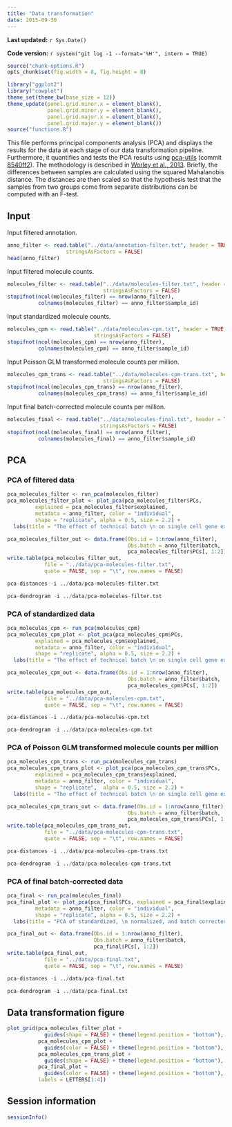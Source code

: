 ```yaml
---
title: "Data transformation"
date: 2015-09-30
---
```


**Last updated:** `r Sys.Date()`

**Code version:** `r system("git log -1 --format='%H'", intern = TRUE)`

```r
source("chunk-options.R")
opts_chunk$set(fig.width = 8, fig.height = 8)
```

```r
library("ggplot2")
library("cowplot")
theme_set(theme_bw(base_size = 12))
theme_update(panel.grid.minor.x = element_blank(),
             panel.grid.minor.y = element_blank(),
             panel.grid.major.x = element_blank(),
             panel.grid.major.y = element_blank())
source("functions.R")
```

This file performs principal components analysis (PCA) and displays the results for the data at each stage of our data transformation pipeline.
Furthermore, it quantifies and tests the PCA results using [pca-utils][] (commit [8540ff2][]).
The methodology is described in [Worley et al., 2013][worley2013].
Briefly, the differences between samples are calculated using the squared Mahalanobis distance.
The distances are then scaled so that the hypothesis test that the samples from two groups come from separate distributions can be computed with an F-test.

[pca-utils]: https://github.com/geekysuavo/pca-utils
[8540ff2]: https://github.com/geekysuavo/pca-utils/tree/8540ff2c6769031b0505af78f2dcb5703ae09294
[worley2013]: http://www.ncbi.nlm.nih.gov/pubmed/23079505

## Input

Input filtered annotation.

```r
anno_filter <- read.table("../data/annotation-filter.txt", header = TRUE,
                   stringsAsFactors = FALSE)
head(anno_filter)
```

Input filtered molecule counts.

```r
molecules_filter <- read.table("../data/molecules-filter.txt", header = TRUE,
                               stringsAsFactors = FALSE)
stopifnot(ncol(molecules_filter) == nrow(anno_filter),
          colnames(molecules_filter) == anno_filter$sample_id)
```

Input standardized molecule counts.

```r
molecules_cpm <- read.table("../data/molecules-cpm.txt", header = TRUE,
                            stringsAsFactors = FALSE)
stopifnot(ncol(molecules_cpm) == nrow(anno_filter),
          colnames(molecules_cpm) == anno_filter$sample_id)
```

Input Poisson GLM transformed molecule counts per million.

```r
molecules_cpm_trans <- read.table("../data/molecules-cpm-trans.txt", header = TRUE,
                               stringsAsFactors = FALSE)
stopifnot(ncol(molecules_cpm_trans) == nrow(anno_filter),
          colnames(molecules_cpm_trans) == anno_filter$sample_id)
```

Input final batch-corrected molecule counts per million.

```r
molecules_final <- read.table("../data/molecules-final.txt", header = TRUE,
                              stringsAsFactors = FALSE)
stopifnot(ncol(molecules_final) == nrow(anno_filter),
          colnames(molecules_final) == anno_filter$sample_id)
```

## PCA

### PCA of filtered data

```r
pca_molecules_filter <- run_pca(molecules_filter)
pca_molecules_filter_plot <- plot_pca(pca_molecules_filter$PCs,
         explained = pca_molecules_filter$explained,
         metadata = anno_filter, color = "individual",
         shape = "replicate", alpha = 0.5, size = 2.2) +
  labs(title = "The effect of technical batch \n on single cell gene expression data \n when raw counts are used")
```

```r
pca_molecules_filter_out <- data.frame(Obs.id = 1:nrow(anno_filter),
                                       Obs.batch = anno_filter$batch,
                                       pca_molecules_filter$PCs[, 1:2])
write.table(pca_molecules_filter_out,
            file = "../data/pca-molecules-filter.txt",
            quote = FALSE, sep = "\t", row.names = FALSE)
```

```r
pca-distances -i ../data/pca-molecules-filter.txt
```

```r
pca-dendrogram -i ../data/pca-molecules-filter.txt
```

### PCA of standardized data

```r
pca_molecules_cpm <- run_pca(molecules_cpm)
pca_molecules_cpm_plot <- plot_pca(pca_molecules_cpm$PCs,
         explained = pca_molecules_cpm$explained,
         metadata = anno_filter, color = "individual",
         shape = "replicate", alpha = 0.5, size = 2.2) +
  labs(title = "The effect of technical batch \n on single cell gene expression data \n when log transformed counts per million data are used")
```

```r
pca_molecules_cpm_out <- data.frame(Obs.id = 1:nrow(anno_filter),
                                       Obs.batch = anno_filter$batch,
                                       pca_molecules_cpm$PCs[, 1:2])
write.table(pca_molecules_cpm_out,
            file = "../data/pca-molecules-cpm.txt",
            quote = FALSE, sep = "\t", row.names = FALSE)
```

```r
pca-distances -i ../data/pca-molecules-cpm.txt
```

```r
pca-dendrogram -i ../data/pca-molecules-cpm.txt
```

### PCA of Poisson GLM transformed molecule counts per million

```r
pca_molecules_cpm_trans <- run_pca(molecules_cpm_trans)
pca_molecules_cpm_trans_plot <- plot_pca(pca_molecules_cpm_trans$PCs,
         explained = pca_molecules_cpm_trans$explained,
         metadata = anno_filter, color = "individual",
         shape = "replicate",  alpha = 0.5, size = 2.2) +
  labs(title = "The effect of technical batch \n on single cell gene expression data \n when Poisson transformed data are used")
```

```r
pca_molecules_cpm_trans_out <- data.frame(Obs.id = 1:nrow(anno_filter),
                                       Obs.batch = anno_filter$batch,
                                       pca_molecules_cpm_trans$PCs[, 1:2])
write.table(pca_molecules_cpm_trans_out,
            file = "../data/pca-molecules-cpm-trans.txt",
            quote = FALSE, sep = "\t", row.names = FALSE)
```

```r
pca-distances -i ../data/pca-molecules-cpm-trans.txt
```

```r
pca-dendrogram -i ../data/pca-molecules-cpm-trans.txt
```

### PCA of final batch-corrected data

```r
pca_final <- run_pca(molecules_final)
pca_final_plot <- plot_pca(pca_final$PCs, explained = pca_final$explained,
         metadata = anno_filter, color = "individual",
         shape = "replicate", alpha = 0.5, size = 2.2) +
  labs(title = "PCA of standardized, \n normalized, and batch corrected \n single cell gene expression data")
```

```r
pca_final_out <- data.frame(Obs.id = 1:nrow(anno_filter),
                            Obs.batch = anno_filter$batch,
                            pca_final$PCs[, 1:2])
write.table(pca_final_out,
            file = "../data/pca-final.txt",
            quote = FALSE, sep = "\t", row.names = FALSE)
```

```r
pca-distances -i ../data/pca-final.txt
```

```r
pca-dendrogram -i ../data/pca-final.txt
```

## Data transformation figure

```r
plot_grid(pca_molecules_filter_plot +
            guides(shape = FALSE) + theme(legend.position = "bottom"),
          pca_molecules_cpm_plot +
            guides(color = FALSE) + theme(legend.position = "bottom"),
          pca_molecules_cpm_trans_plot +
            guides(shape = FALSE) + theme(legend.position = "bottom"),
          pca_final_plot +
            guides(color = FALSE) + theme(legend.position = "bottom"),
          labels = LETTERS[1:4])
```

## Session information

```r
sessionInfo()
```
